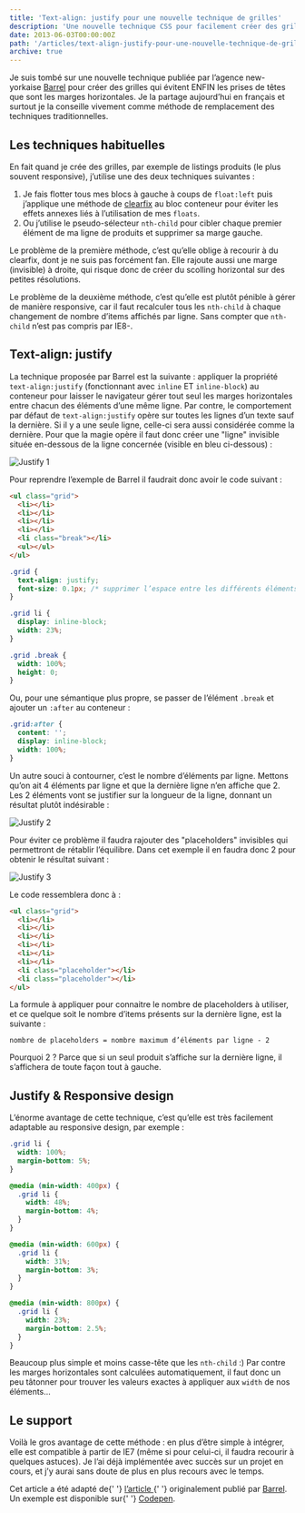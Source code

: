 ```yaml
---
title: 'Text-align: justify pour une nouvelle technique de grilles'
description: 'Une nouvelle technique CSS pour facilement créer des grilles.'
date: 2013-06-03T00:00:00Z
path: '/articles/text-align-justify-pour-une-nouvelle-technique-de-grilles/'
archive: true
---
```


Je suis tombé sur une nouvelle technique publiée par l’agence new-yorkaise [Barrel](http://www.barrelny.com/) pour créer des grilles qui évitent ENFIN les prises de têtes que sont les marges horizontales. Je la partage aujourd’hui en français et surtout je la conseille vivement comme méthode de remplacement des techniques traditionnelles.

## Les techniques habituelles

En fait quand je crée des grilles, par exemple de listings produits (le plus souvent responsive), j’utilise une des deux techniques suivantes :

1. Je fais flotter tous mes blocs à gauche à coups de `float:left` puis j’applique une méthode de [clearfix](http://nicolasgallagher.com/micro-clearfix-hack/) au bloc conteneur pour éviter les effets annexes liés à l’utilisation de mes `floats`.
2. Ou j’utilise le pseudo-sélecteur `nth-child` pour cibler chaque premier élément de ma ligne de produits et supprimer sa marge gauche.

Le problème de la première méthode, c’est qu’elle oblige à recourir à du clearfix, dont je ne suis pas forcément fan. Elle rajoute aussi une marge (invisible) à droite, qui risque donc de créer du scolling horizontal sur des petites résolutions.

Le problème de la deuxième méthode, c’est qu’elle est plutôt pénible à gérer de manière responsive, car il faut recalculer tous les `nth-child` à chaque changement de nombre d’items affichés par ligne. Sans compter que `nth-child` n’est pas compris par IE8-.

## Text-align: justify

La technique proposée par Barrel est la suivante : appliquer la propriété `text-align:justify` (fonctionnant avec `inline` ET `inline-block`) au conteneur pour laisser le navigateur gérer tout seul les marges horizontales entre chacun des éléments d’une même ligne. Par contre, le comportement par défaut de `text-align:justify` opère sur toutes les lignes d’un texte sauf la dernière. Si il y a une seule ligne, celle-ci sera aussi considérée comme la dernière. Pour que la magie opère il faut donc créer une "ligne" invisible située en-dessous de la ligne concernée (visible en bleu ci-dessous) :

![Justify 1](../../images/justify-1.jpg)

Pour reprendre l’exemple de Barrel il faudrait donc avoir le code suivant :

```html
<ul class="grid">
  <li></li>
  <li></li>
  <li></li>
  <li></li>
  <li class="break"></li>
  <ul></ul>
</ul>
```

```css
.grid {
  text-align: justify;
  font-size: 0.1px; /* supprimer l’espace entre les différents éléments */
}

.grid li {
  display: inline-block;
  width: 23%;
}

.grid .break {
  width: 100%;
  height: 0;
}
```

Ou, pour une sémantique plus propre, se passer de l’élément `.break` et ajouter un `:after` au conteneur :

```css
.grid:after {
  content: '';
  display: inline-block;
  width: 100%;
}
```

Un autre souci à contourner, c’est le nombre d’éléments par ligne. Mettons qu’on ait 4 éléments par ligne et que la dernière ligne n’en affiche que 2. Les 2 éléments vont se justifier sur la longueur de la ligne, donnant un résultat plutôt indésirable :

![Justify 2](../../images/justify-2.jpg)

Pour éviter ce problème il faudra rajouter des "placeholders" invisibles qui permettront de rétablir l’équilibre. Dans cet exemple il en faudra donc 2 pour obtenir le résultat suivant :

![Justify 3](../../images/justify-3.jpg)

Le code ressemblera donc à :

```html
<ul class="grid">
  <li></li>
  <li></li>
  <li></li>
  <li></li>
  <li></li>
  <li></li>
  <li class="placeholder"></li>
  <li class="placeholder"></li>
</ul>
```

La formule à appliquer pour connaitre le nombre de placeholders à utiliser, et ce quelque soit le nombre d’items présents sur la dernière ligne, est la suivante :

```text
nombre de placeholders = nombre maximum d’éléments par ligne - 2
```

Pourquoi 2 ? Parce que si un seul produit s’affiche sur la dernière ligne, il s’affichera de toute façon tout à gauche.

## Justify & Responsive design

L’énorme avantage de cette technique, c’est qu’elle est très facilement adaptable au responsive design, par exemple :

```css
.grid li {
  width: 100%;
  margin-bottom: 5%;
}

@media (min-width: 400px) {
  .grid li {
    width: 48%;
    margin-bottom: 4%;
  }
}

@media (min-width: 600px) {
  .grid li {
    width: 31%;
    margin-bottom: 3%;
  }
}

@media (min-width: 800px) {
  .grid li {
    width: 23%;
    margin-bottom: 2.5%;
  }
}
```

Beaucoup plus simple et moins casse-tête que les `nth-child` :) Par contre les marges horizontales sont calculées automatiquement, il faut donc un peu tâtonner pour trouver les valeurs exactes à appliquer aux `width` de nos éléments…

## Le support

Voilà le gros avantage de cette méthode : en plus d’être simple à intégrer, elle est compatible à partir de IE7 (même si pour celui-ci, il faudra recourir à quelques astuces). Je l’ai déjà implémentée avec succès sur un projet en cours, et j’y aurai sans doute de plus en plus recours avec le temps.

<p class="info">
  Cet article a été adapté de{' '}
  <a href="http://www.barrelny.com/blog/text-align-justify-and-rwd/">
    l’article
  </a>{' '}
  originalement publié par <a href="http://www.barrelny.com/">Barrel</a>. Un
  exemple est disponible sur{' '}
  <a href="http://codepen.io/patrickkunka/pen/GECBF">Codepen</a>.
</p>

